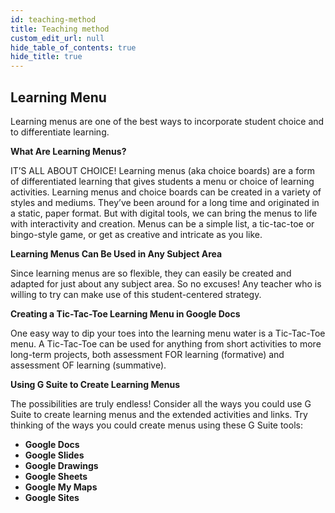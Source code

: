 ```yaml
---
id: teaching-method
title: Teaching method
custom_edit_url: null
hide_table_of_contents: true
hide_title: true
---
```


## Learning Menu

Learning menus are one of the best ways to incorporate student choice and to differentiate learning.

**What Are Learning Menus?**

IT’S ALL ABOUT CHOICE! Learning menus (aka choice boards) are a form of differentiated learning that gives students a menu or choice of learning activities. Learning menus and choice boards can be created in a variety of styles and mediums. They’ve been around for a long time and originated in a static, paper format. But with digital tools, we can bring the menus to life with interactivity and creation. Menus can be a simple list, a tic-tac-toe or bingo-style game, or get as creative and intricate as you like.

**Learning Menus Can Be Used in Any Subject Area**

Since learning menus are so flexible, they can easily be created and adapted for just about any subject area. So no excuses! Any teacher who is willing to try can make use of this student-centered strategy.

**Creating a Tic-Tac-Toe Learning Menu in Google Docs**

One easy way to dip your toes into the learning menu water is a Tic-Tac-Toe menu. A Tic-Tac-Toe can be used for anything from short activities to more long-term projects, both assessment FOR learning (formative) and assessment OF learning (summative).

**Using G Suite to Create Learning Menus**

The possibilities are truly endless! Consider all the ways you could use G Suite to create learning menus and the extended activities and links. Try thinking of the ways you could create menus using these G Suite tools:

- **Google Docs**
- **Google Slides**
- **Google Drawings**
- **Google Sheets**
- **Google My Maps**
- **Google Sites**
